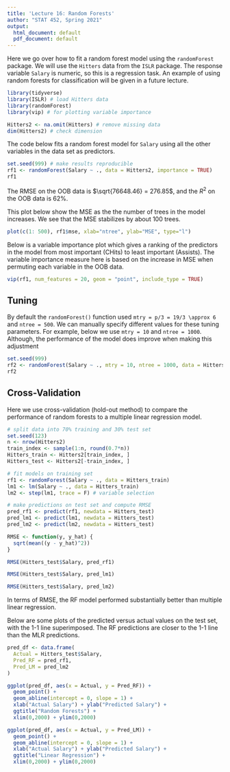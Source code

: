 ```yaml
---
title: 'Lecture 16: Random Forests'
author: "STAT 452, Spring 2021"
output:
  html_document: default
  pdf_document: default
---
```


Here we go over how to fit a random forest model using the `randomForest` package.  We will use the `Hitters` data from the `ISLR` package.  The response variable `Salary` is numeric, so this is a regression task.  An example of using random forests for classification will be given in a future lecture.

```r
library(tidyverse)
library(ISLR) # load Hitters data
library(randomForest)
library(vip) # for plotting variable importance
```

```r
Hitters2 <- na.omit(Hitters) # remove missing data
dim(Hitters2) # check dimension
```

The code below fits a random forest model for `Salary` using all the other variables in the data set as predictors. 
```r
set.seed(999) # make results reproducible
rf1 <- randomForest(Salary ~ ., data = Hitters2, importance = TRUE)
rf1
```
The RMSE on the OOB data is $\sqrt{76648.46} = 276.85$, and the $R^2$ on the OOB data is 62\%.

This plot below show the MSE as the the number of trees in the model increases.  We see that the MSE stabilizes by about 100 trees.  
```r
plot(c(1: 500), rf1$mse, xlab="ntree", ylab="MSE", type="l")
```

Below is a variable importance plot which gives a ranking of the predictors in the model from most important (CHits) to least important (Assists).  The variable importance measure here is based on the increase in MSE when permuting each variable in the OOB data.
```r
vip(rf1, num_features = 20, geom = "point", include_type = TRUE)
```

## Tuning

By default the `randomForest()` function used `mtry = p/3 = 19/3 \approx 6` and `ntree = 500`.  We can manually specify different values for these tuning parameters.  For example, below we use `mtry = 10` and `ntree = 1000`.  Although, the performance of the model does improve when making this adjustment  

```r
set.seed(999)
rf2 <- randomForest(Salary ~ ., mtry = 10, ntree = 1000, data = Hitters2)
rf2
```


## Cross-Validation

Here we use cross-validation (hold-out method) to compare the performance of random forests to a multiple linear regression model.  

```r
# split data into 70% training and 30% test set
set.seed(123)
n <- nrow(Hitters2)
train_index <- sample(1:n, round(0.7*n))
Hitters_train <- Hitters2[train_index, ]
Hitters_test <- Hitters2[-train_index, ]
```

```r
# fit models on training set
rf1 <- randomForest(Salary ~ ., data = Hitters_train)
lm1 <- lm(Salary ~ ., data = Hitters_train)
lm2 <- step(lm1, trace = F) # variable selection
```

```r
# make predictions on test set and compute RMSE
pred_rf1 <- predict(rf1, newdata = Hitters_test)
pred_lm1 <- predict(lm1, newdata = Hitters_test)
pred_lm2 <- predict(lm2, newdata = Hitters_test)
```

```r
RMSE <- function(y, y_hat) {
  sqrt(mean((y - y_hat)^2))
}
```

```r
RMSE(Hitters_test$Salary, pred_rf1)
```
```r
RMSE(Hitters_test$Salary, pred_lm1)
```
```r
RMSE(Hitters_test$Salary, pred_lm2)
```

In terms of RMSE, the RF model performed substantially better than multiple linear regression.

Below are some plots of the predicted versus actual values on the test set, with the 1-1 line superimposed.  The RF predictions are closer to the 1-1 line than the MLR predictions.

```r
pred_df <- data.frame(
  Actual = Hitters_test$Salary, 
  Pred_RF = pred_rf1,
  Pred_LM = pred_lm2
) 
```

```r
ggplot(pred_df, aes(x = Actual, y = Pred_RF)) +
  geom_point() +
  geom_abline(intercept = 0, slope = 1) +
  xlab("Actual Salary") + ylab("Predicted Salary") +
  ggtitle("Random Forests") +
  xlim(0,2000) + ylim(0,2000)
```
```r
ggplot(pred_df, aes(x = Actual, y = Pred_LM)) +
  geom_point() +
  geom_abline(intercept = 0, slope = 1) +
  xlab("Actual Salary") + ylab("Predicted Salary") +
  ggtitle("Linear Regression") +
  xlim(0,2000) + ylim(0,2000)
```



